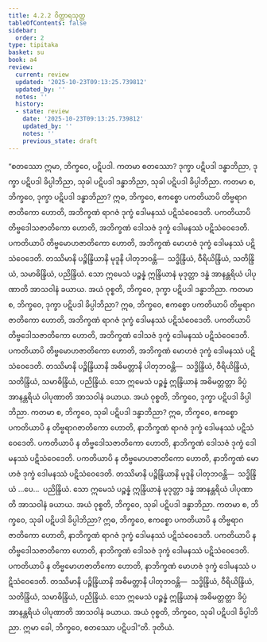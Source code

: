```yaml
---
title: 4.2.2 ဝိတ္ထာရသုတ္တ
tableOfContents: false
sidebar:
  order: 2
type: tipitaka
basket: su
book: a4
review:
  current: review
  updated: '2025-10-23T09:13:25.739812'
  updated_by: ''
  notes: ''
  history:
  - state: review
    date: '2025-10-23T09:13:25.739812'
    updated_by: ''
    notes: ''
    previous_state: draft
---
```



<ReviewStatus review={frontmatter.review} showDetails={true} />

<HypothesisAnnotation frontmatter={frontmatter} />

<DynamicBreadcrumb />

<Division number="162" book="a4" e="ch" v="15" p="467">

<Paragraph number="957" book="a4">
“စတဿော ဣမာ, ဘိက္ခဝေ, ပဋိပဒါ. ကတမာ စတဿော? ဒုက္ခာ ပဋိပဒါ ဒန္ဓာဘိညာ, ဒုက္ခာ ပဋိပဒါ ခိပ္ပါဘိညာ, သုခါ ပဋိပဒါ ဒန္ဓာဘိညာ, သုခါ ပဋိပဒါ ခိပ္ပါဘိညာ.
</Paragraph>

<Paragraph number="958" book="a4">
ကတမာ စ, ဘိက္ခဝေ, ဒုက္ခာ ပဋိပဒါ ဒန္ဓာဘိညာ? ဣဓ, ဘိက္ခဝေ, ဧကစ္စော ပကတိယာပိ တိဗ္ဗရာဂဇာတိကော ဟောတိ, အဘိက္ခဏံ ရာဂဇံ ဒုက္ခံ ဒေါမနဿံ ပဋိသံဝေဒေတိ. ပကတိယာပိ တိဗ္ဗဒေါသဇာတိကော ဟောတိ, အဘိက္ခဏံ ဒေါသဇံ ဒုက္ခံ ဒေါမနဿံ ပဋိသံဝေဒေတိ. ပကတိယာပိ တိဗ္ဗမောဟဇာတိကော ဟောတိ, အဘိက္ခဏံ မောဟဇံ ဒုက္ခံ ဒေါမနဿံ ပဋိသံဝေဒေတိ. တဿိမာနိ ပဉ္စိန္ဒြိယာနိ မုဒူနိ ပါတုဘဝန္တိ—  သဒ္ဓိန္ဒြိယံ, ဝီရိယိန္ဒြိယံ, သတိန္ဒြိယံ, သမာဓိန္ဒြိယံ, ပညိန္ဒြိယံ. သော ဣမေသံ ပဉ္စန္နံ ဣန္ဒြိယာနံ မုဒုတ္တာ ဒန္ဓံ အာနန္တရိယံ ပါပုဏာတိ အာသဝါနံ ခယာယ. အယံ ဝုစ္စတိ, ဘိက္ခဝေ, ဒုက္ခာ ပဋိပဒါ ဒန္ဓာဘိညာ.
</Paragraph>

<Paragraph number="959" book="a4">
ကတမာ စ, ဘိက္ခဝေ, ဒုက္ခာ ပဋိပဒါ ခိပ္ပါဘိညာ? ဣဓ, ဘိက္ခဝေ, ဧကစ္စော ပကတိယာပိ တိဗ္ဗရာဂဇာတိကော ဟောတိ, အဘိက္ခဏံ ရာဂဇံ ဒုက္ခံ ဒေါမနဿံ ပဋိသံဝေဒေတိ. ပကတိယာပိ တိဗ္ဗဒေါသဇာတိကော ဟောတိ, အဘိက္ခဏံ ဒေါသဇံ ဒုက္ခံ ဒေါမနဿံ ပဋိသံဝေဒေတိ. ပကတိယာပိ တိဗ္ဗမောဟဇာတိကော ဟောတိ, အဘိက္ခဏံ မောဟဇံ ဒုက္ခံ ဒေါမနဿံ ပဋိသံဝေဒေတိ. တဿိမာနိ ပဉ္စိန္ဒြိယာနိ အဓိမတ္တာနိ ပါတုဘဝန္တိ—  သဒ္ဓိန္ဒြိယံ, ဝီရိယိန္ဒြိယံ, သတိန္ဒြိယံ, သမာဓိန္ဒြိယံ, ပညိန္ဒြိယံ. သော ဣမေသံ ပဉ္စန္နံ ဣန္ဒြိယာနံ အဓိမတ္တတ္တာ ခိပ္ပံ အာနန္တရိယံ ပါပုဏာတိ အာသဝါနံ ခယာယ. အယံ ဝုစ္စတိ, ဘိက္ခဝေ, ဒုက္ခာ ပဋိပဒါ ခိပ္ပါဘိညာ.
</Paragraph>

<Paragraph number="960" book="a4">
ကတမာ စ, ဘိက္ခဝေ, သုခါ ပဋိပဒါ ဒန္ဓာဘိညာ? ဣဓ, ဘိက္ခဝေ, ဧကစ္စော ပကတိယာပိ န တိဗ္ဗရာဂဇာတိကော ဟောတိ, နာဘိက္ခဏံ ရာဂဇံ ဒုက္ခံ ဒေါမနဿံ ပဋိသံဝေဒေတိ. ပကတိယာပိ န တိဗ္ဗဒေါသဇာတိကော ဟောတိ, နာဘိက္ခဏံ ဒေါသဇံ ဒုက္ခံ ဒေါမနဿံ ပဋိသံဝေဒေတိ. ပကတိယာပိ န တိဗ္ဗမောဟဇာတိကော ဟောတိ, နာဘိက္ခဏံ မောဟဇံ ဒုက္ခံ ဒေါမနဿံ ပဋိသံဝေဒေတိ. တဿိမာနိ ပဉ္စိန္ဒြိယာနိ မုဒူနိ ပါတုဘဝန္တိ—  သဒ္ဓိန္ဒြိယံ …ပေ…  ပညိန္ဒြိယံ. သော ဣမေသံ ပဉ္စန္နံ ဣန္ဒြိယာနံ မုဒုတ္တာ ဒန္ဓံ အာနန္တရိယံ ပါပုဏာတိ အာသဝါနံ ခယာယ. အယံ ဝုစ္စတိ, ဘိက္ခဝေ, သုခါ ပဋိပဒါ ဒန္ဓာဘိညာ.
</Paragraph>

<Paragraph number="961" book="a4">
ကတမာ စ, ဘိက္ခဝေ, သုခါ ပဋိပဒါ ခိပ္ပါဘိညာ? ဣဓ, ဘိက္ခဝေ, ဧကစ္စော ပကတိယာပိ န တိဗ္ဗရာဂဇာတိကော ဟောတိ, နာဘိက္ခဏံ ရာဂဇံ ဒုက္ခံ ဒေါမနဿံ ပဋိသံဝေဒေတိ. ပကတိယာပိ န တိဗ္ဗဒေါသဇာတိကော ဟောတိ, နာဘိက္ခဏံ ဒေါသဇံ ဒုက္ခံ ဒေါမနဿံ ပဋိသံဝေဒေတိ. ပကတိယာပိ န တိဗ္ဗမောဟဇာတိကော ဟောတိ, နာဘိက္ခဏံ မောဟဇံ ဒုက္ခံ ဒေါမနဿံ ပဋိသံဝေဒေတိ. တဿိမာနိ ပဉ္စိန္ဒြိယာနိ အဓိမတ္တာနိ ပါတုဘဝန္တိ—  သဒ္ဓိန္ဒြိယံ, ဝီရိယိန္ဒြိယံ, သတိန္ဒြိယံ, သမာဓိန္ဒြိယံ, ပညိန္ဒြိယံ. သော ဣမေသံ ပဉ္စန္နံ ဣန္ဒြိယာနံ အဓိမတ္တတ္တာ ခိပ္ပံ အာနန္တရိယံ ပါပုဏာတိ အာသဝါနံ ခယာယ. အယံ ဝုစ္စတိ, ဘိက္ခဝေ, သုခါ ပဋိပဒါ ခိပ္ပါဘိညာ. ဣမာ ခေါ, ဘိက္ခဝေ, စတဿော ပဋိပဒါ”တိ.

</Paragraph>
</Division>

<Paragraph number="962" type="center" book="a4">
ဒုတိယံ.
</Paragraph>